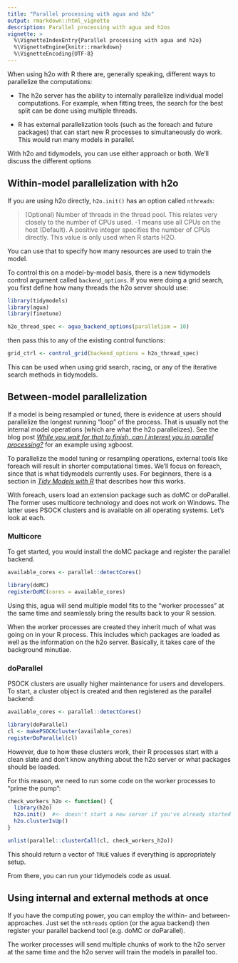 ```yaml
---
title: "Parallel processing with agua and h2o"
output: rmarkdown::html_vignette
description: Parallel processing with agua and h2os 
vignette: >
  %\VignetteIndexEntry{Parallel processing with agua and h2o}
  %\VignetteEngine{knitr::rmarkdown}
  %\VignetteEncoding{UTF-8}
---
```

  
When using h2o with R there are, generally speaking, different ways to parallelize the computations: 

* The h2o server has the ability to internally parallelize individual model computations. For example, when fitting trees, the search for the best split can be done using multiple threads. 

* R has external parallelization tools (such as the foreach and future packages) that can start new R processes to simultaneously do work. This would run many models in parallel. 

With h2o and tidymodels, you can use either approach or both. We'll discuss the different options

## Within-model parallelization with h2o

If you are using h2o directly, `h2o.init()` has an option called `nthreads`: 

> (Optional) Number of threads in the thread pool. This relates very closely to the number of CPUs used. -1 means use all CPUs on the host (Default). A positive integer specifies the number of CPUs directly. This value is only used when R starts H2O.

You can use that to specify how many resources are used to train the model. 

To control this on a model-by-model basis, there is a new tidymodels control argument called `backend_options`. If you were doing a grid search, you first define how many threads the h2o server should use:

```r
library(tidymodels)
library(agua)
library(finetune)

h2o_thread_spec <- agua_backend_options(parallelism = 10) 
```

then pass this to any of the existing control functions: 

```r
grid_ctrl <- control_grid(backend_options = h2o_thread_spec)
```

This can be used when using grid search, racing, or any of the iterative search methods in tidymodels. 

## Between-model parallelization

If a model is being resampled or tuned, there is evidence at users should parallelize the longest running "loop" of the process. That is usually not the internal model operations (which are what the h2o parallelizes). See the blog post [_While you wait for that to finish, can I interest you in parallel processing?_](http://appliedpredictivemodeling.com/blog/2018/1/17/parallel-processing) for an example using xgboost. 

To parallelize the model tuning or resampling operations, external tools like foreach will result in shorter computational times. We'll focus on foreach, since that is what tidymodels currently uses. For beginners, there is a section in [_Tidy Models with R_](https://www.tmwr.org/grid-search.html#parallel-processing) that describes how this works. 

With foreach, users load an extension package such as doMC or doParallel. The former uses multicore technology and does not work on Windows. The latter uses PSOCK clusters and is available on all operating systems. Let's look at each. 

### Multicore

To get started, you would install the doMC package and register the parallel backend. 

```r
available_cores <- parallel::detectCores()

library(doMC)
registerDoMC(cores = available_cores)
```

Using this, agua will send multiple model fits to the "worker processes" at the same time and seamlessly bring the results back to your R session. 

When the worker processes are created they inherit much of what was going on in your R process. This includes which packages are loaded as well as the information on the h2o server. Basically, it takes care of the background minutiae. 

### doParallel 

PSOCK clusters are usually higher maintenance for users and developers. To start, a cluster object is created and then registered as the parallel backend: 

```r
available_cores <- parallel::detectCores()

library(doParallel)
cl <- makePSOCKcluster(available_cores)
registerDoParallel(cl)
```

However, due to how these clusters work, their R processes start with a clean slate and don't know anything about the h2o server or what packages should be loaded. 

For this reason, we need to run some code on the worker processes to "prime the pump":

```r
check_workers_h2o <- function() {
  library(h2o)
  h2o.init()  #<- doesn't start a new server if you've already started one. 
  h2o.clusterIsUp()
}

unlist(parallel::clusterCall(cl, check_workers_h2o))
```

This should return a vector of `TRUE` values if everything is appropriately setup. 

From there, you can run your tidymodels code as usual. 

## Using internal and external methods at once

If you have the computing power, you can employ the within- and between-approaches. Just set the `nthreads` option (or the agua backend) then register your parallel backend tool (e.g. doMC or doParallel). 

The worker processes will send multiple chunks of work to the h2o server at the same time and the h2o server will train the models in parallel too. 

